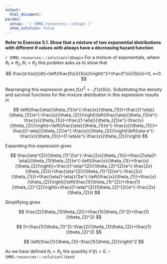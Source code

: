 ```yaml
---
output:
  html_document:
params:
  setup: '`r SMRD.resources:::setup( )`'
  show_solution: false
---
```


__Refer to Exercise 5.1. Show that a mixture of two exponential distributions with different $\theta$ values with always have a decreasing hazard function__

`r SMRD.resources:::solution()$begin`
For a mixture of exponentials, where $\theta_{1}\ne\theta_{2}, \theta_{1}>\theta_{2}$ this problem asks us to show that

$$
\frac{d h(x)}{dt}=\left(\frac{f(x)}{S(x)}\right)^2+\frac{f'(x)}{S(x)}<0, x<0.
$$

Rearranging this expression gives $f(x)^2 < -f'(x)S(x)$.  Substituting the density and survival functions for the mixture distribution in this expression results in

$$
\left(\frac{\eta}{\theta_{1}}e^{-\frac{x}{\theta_{1}}}+\frac{(1-\eta)}{\theta_{2}}e^{-\frac{x}{\theta_{2}}}\right)\left(\frac{\eta}{\theta_{1}}e^{-\frac{x}{\theta_{1}}}+\frac{(1-\eta)}{\theta_{2}}e^{-\frac{x}{\theta_{2}}}\right)<\left(\frac{\eta}{\theta_{1}}e^{-\frac{x}{\theta_{1}}}+ \frac{(1-\eta)}{\theta_{2}}e^{-\frac{x}{\theta_{2}}}\right)\left(\eta e^{-\frac{x}{\theta_{1}}}+(1-\eta)e^{-\frac{x}{\theta_{2}}}\right)
$$

Expanding this expression gives

$$
\frac{\eta^{2}}{\theta_{1}^2}e^{-\frac{2x}{\theta_{1}}}+\frac{2\eta(1-\eta)}{\theta_{1}\theta_{2}}e^{-\left(\frac{x}{\theta_{1}}+\frac{x}{\theta_{2}}\right)}+\frac{(1-\eta)^{2}}{\theta_{2}^{2}}e^{-\frac{2x}{\theta_{2}}}<\frac{\eta^{2}}{\theta_{1}^{2}}e^{-\frac{2x}{\theta_{1}}}+\frac{\eta(1-\eta)}{1}e^{-\left(\frac{x}{\theta_{1}}+\frac{x}{\theta_{2}}\right)}\left(\frac{1}{\theta_{1}^{2}}+\frac{1}{\theta_{2}^{2}}\right)+\frac{(1-\eta)^{2}}{\theta_{2}^{2}}e^{-\frac{2x}{\theta_{2}}}
$$

Simplifying gives

$$
\frac{2}{\theta_{1}\theta_{2}}<\frac{1}{\theta_{1}^2}+\frac{1}{\theta_{2}^2}
$$

$$
0<\frac{1}{\theta_{1}^2}-\frac{2}{\theta_{1}\theta_{2}}+\frac{1}{\theta_{2}^2}
$$

$$
\left(\frac{1}{\theta_{1}}-\frac{1}{\theta_{2}}\right)^2
$$

As we have defined $\theta_{1}>\theta_{2}$ the quantity $h'(t)<0$.
`r SMRD.resources:::solution()$end`
